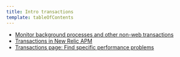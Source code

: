 ```yaml
---
title: Intro transactions
template: tableOfContents
---
```


* [Monitor background processes and other non-web transactions](/docs/apm/transactions/intro-transactions/monitor-background-processes-other-non-web-transactions)
* [Transactions in New Relic APM](/docs/apm/transactions/intro-transactions/transactions-new-relic-apm)
* [Transactions page: Find specific performance problems](/docs/apm/transactions/intro-transactions/transactions-page-find-specific-performance-problems)
